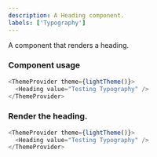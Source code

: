 ```yaml
---
description: A Heading component.
labels: ['Typography']
---
```



A component that renders a heading.

### Component usage

```js
<ThemeProvider theme={lightTheme()}>
  <Heading value="Testing Typography" />
</ThemeProvider>
```

### Render the heading.

```js live
<ThemeProvider theme={lightTheme()}>
  <Heading value="Testing Typography" />
</ThemeProvider>
```
